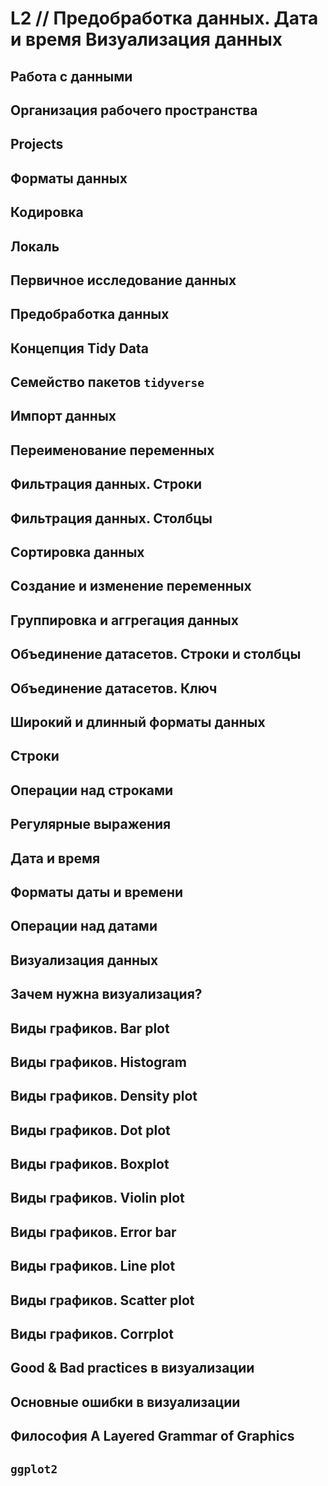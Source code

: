# L2 // Предобработка данных. Дата и время Визуализация данных

## Работа с данными

## Организация рабочего пространства

## Projects

## Форматы данных

## Кодировка

## Локаль

## Первичное исследование данных



## Предобработка данных

## Концепция Tidy Data

## Семейство пакетов `tidyverse`

## Импорт данных

## Переименование переменных

## Фильтрация данных. Строки

## Фильтрация данных. Столбцы

## Сортировка данных

## Создание и изменение переменных

## Группировка и аггрегация данных

## Объединение датасетов. Строки и столбцы

## Объединение датасетов. Ключ

## Широкий и длинный форматы данных



## Строки

## Операции над строками

## Регулярные выражения

## Дата и время

## Форматы даты и времени

## Операции над датами



## Визуализация данных

## Зачем нужна визуализация?

## Виды графиков. Bar plot

## Виды графиков. Histogram

## Виды графиков. Density plot

## Виды графиков. Dot plot

## Виды графиков. Boxplot

## Виды графиков. Violin plot

## Виды графиков. Error bar

## Виды графиков. Line plot

## Виды графиков. Scatter plot

## Виды графиков. Corrplot

## Good & Bad practices в визуализации

## Основные ошибки в визуализации

## Философия A Layered Grammar of Graphics

## `ggplot2`


